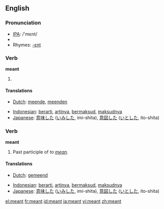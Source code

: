 ==English==

{{rank|language|court|British|753|meant|tears|expected|considered}}

=== Pronunciation ===
*[[w:IPA|IPA]]: /'mɛnt/
*{{audio|en-us-meant.ogg|Audio (US)}}
*Rhymes: [[Rhymes:English:-ɛnt|-ɛnt]]

=== Verb ===
'''meant'''
#{{simple past of|mean}}

==== Translations ====
{{top}}
*[[Dutch]]: [[meende]], [[meenden]]
{{mid}}
*[[Indonesian]]: [[arti|berarti]], [[arti|artinya]], [[maksud|bermaksud]], [[maksud|maksudnya]]
*[[Japanese]]: [[意味]]した ([[いみ]]した, imi-shita), [[意図]]した ([[いと]]した, ito-shita)
{{bottom}}

=== Verb ===
'''meant'''
# Past participle of ''to [[mean]].''

==== Translations ====
{{top}}
*[[Dutch]]: [[gemeend]]
{{mid}}
*[[Indonesian]]: [[arti|berarti]], [[arti|artinya]], [[maksud|bermaksud]], [[maksud|maksudnya]]
*[[Japanese]]: [[意味]]した ([[いみ]]した, imi-shita), [[意図]]した ([[いと]]した, ito-shita)
{{bottom}}

[[el:meant]]
[[fr:meant]]
[[id:meant]]
[[ja:meant]]
[[vi:meant]]
[[zh:meant]]